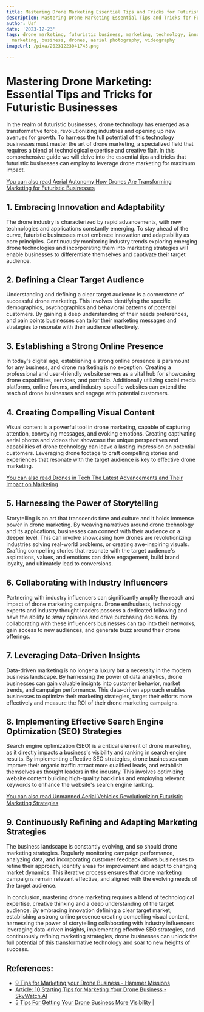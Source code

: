 ```yaml
---
title: Mastering Drone Marketing Essential Tips and Tricks for Futuristic Businesses
description: Mastering Drone Marketing Essential Tips and Tricks for Futuristic Businesses
author: Usf
date: '2023-12-23'
tags: drone marketing, futuristic business, marketing, technology, innovation, digital
  marketing, business, drones, aerial photography, videography
imageUrl: /pixa/20231223041745.png

---
```

# Mastering Drone  Marketing: Essential Tips and Tricks for Futuristic Businesses

In the realm of futuristic businesses, drone technology has emerged as a transformative  force, revolutionizing industries and opening up new avenues for growth. To harness the full potential of  this technology businesses must master the art of drone marketing, a specialized field  that requires a blend of technological expertise and creative flair. In this comprehensive guide we will delve into the essential tips and tricks that futuristic businesses can employ to leverage drone marketing for maximum impact.

[You  can also  read  Aerial  Autonomy How Drones Are Transforming Marketing for  Futuristic Businesses](Aerial%20Autonomy%20How%20Drones%20Are%20Transforming%20Marketing%20for%20Futuristic%20Businesses)


## 1.  Embracing Innovation and  Adaptability

The drone industry  is characterized by rapid advancements, with new technologies and applications constantly  emerging. To stay ahead of the curve, futuristic businesses must embrace innovation and adaptability as core principles. Continuously monitoring industry trends  exploring emerging drone technologies and incorporating them  into marketing strategies will enable businesses to differentiate themselves and  captivate their  target audience.

## 2.  Defining a Clear Target Audience

Understanding and defining a clear target  audience is a cornerstone  of successful drone marketing. This involves identifying  the specific demographics, psychographics and behavioral  patterns of  potential customers. By gaining a deep understanding of their needs preferences, and pain points businesses can tailor their marketing messages  and strategies to resonate with their audience effectively.

## 3. Establishing a Strong Online Presence

In today's digital age, establishing  a strong online presence  is paramount for any business, and drone marketing is no exception. Creating  a professional and user-friendly website serves as a vital hub for showcasing drone capabilities, services, and portfolio. Additionally utilizing social  media platforms, online forums, and industry-specific websites  can extend  the  reach of drone businesses and engage with potential  customers.

## 4. Creating Compelling Visual Content

Visual content is a powerful tool in drone  marketing, capable  of capturing attention, conveying messages, and evoking emotions. Creating captivating aerial photos and  videos that showcase the unique perspectives and capabilities of  drone technology can leave a lasting impression on potential customers. Leveraging drone footage to craft compelling stories and experiences that resonate with the target audience is key to effective  drone marketing.

[You can also read Drones in Tech The Latest Advancements and Their Impact  on Marketing](Drones%20in%20Tech%20The%20Latest%20Advancements%20and%20Their%20Impact%20on%20Marketing)


## 5. Harnessing  the Power of Storytelling

Storytelling  is an art that transcends time and  culture and it holds  immense power in drone marketing. By weaving narratives around drone technology and its applications, businesses can connect  with  their audience on a  deeper level. This can involve showcasing how drones are revolutionizing industries solving real-world problems, or creating awe-inspiring visuals. Crafting compelling stories that resonate with the target audience's aspirations, values, and emotions can  drive engagement, build brand loyalty, and ultimately lead to conversions.

## 6. Collaborating with Industry Influencers

Partnering  with industry influencers can significantly amplify the reach and impact of drone marketing  campaigns. Drone enthusiasts, technology experts and industry thought leaders  possess a dedicated following and have the ability to sway  opinions and drive purchasing  decisions. By collaborating  with these influencers businesses can tap into their networks, gain access to new  audiences,  and  generate buzz around their drone offerings.

## 7. Leveraging Data-Driven Insights

Data-driven marketing is no longer a luxury but a necessity  in  the  modern business landscape. By harnessing the power of data analytics, drone  businesses  can gain valuable insights into customer behavior, market trends,  and  campaign performance. This data-driven approach enables businesses to optimize their marketing strategies, target their efforts  more effectively and  measure the ROI of their drone marketing campaigns.

## 8. Implementing Effective Search Engine Optimization (SEO) Strategies

Search engine optimization (SEO) is  a critical element of drone marketing, as it directly impacts a business's visibility and ranking in search engine results. By implementing effective SEO strategies, drone businesses can improve their organic traffic attract more qualified leads, and establish themselves as thought leaders in the industry. This involves optimizing  website content building high-quality backlinks and employing relevant keywords to  enhance the website's search engine ranking.

[You can also read Unmanned Aerial Vehicles Revolutionizing Futuristic Marketing Strategies](Unmanned%20Aerial%20Vehicles%20Revolutionizing%20Futuristic%20Marketing%20Strategies)


## 9. Continuously Refining and Adapting Marketing Strategies

The business landscape is constantly evolving, and  so should drone marketing strategies. Regularly monitoring campaign performance, analyzing data, and incorporating  customer feedback allows businesses to  refine their approach, identify areas for improvement and adapt  to changing market dynamics. This iterative process ensures that drone marketing campaigns remain  relevant effective, and aligned with the evolving needs of  the target audience.

In conclusion, mastering drone marketing requires a blend of technological expertise, creative thinking and a deep understanding  of the target audience. By embracing innovation defining a clear target market, establishing a strong online presence creating compelling  visual content, harnessing the power of  storytelling  collaborating with industry influencers leveraging data-driven insights, implementing effective SEO strategies, and  continuously refining marketing strategies, drone businesses can unlock the full potential of this transformative technology and soar to new heights of  success.

## References:
- [9 Tips for Marketing your Drone Business - Hammer Missions](https://www.hammermissions.com/post/9-tips-for-marketing-your-drone-services)
- [Article: 10 Starting Tips for Marketing Your Drone Business - SkyWatch.AI](https://www.skywatch.ai/blog/article-10-tips-for-marketing-your-drone-business)
- [5 Tips For Getting Your Drone Business More Visibility |](https://www.thedroningcompany.com/blog/5-tips-for-getting-your-drone-business-more-visibility)
